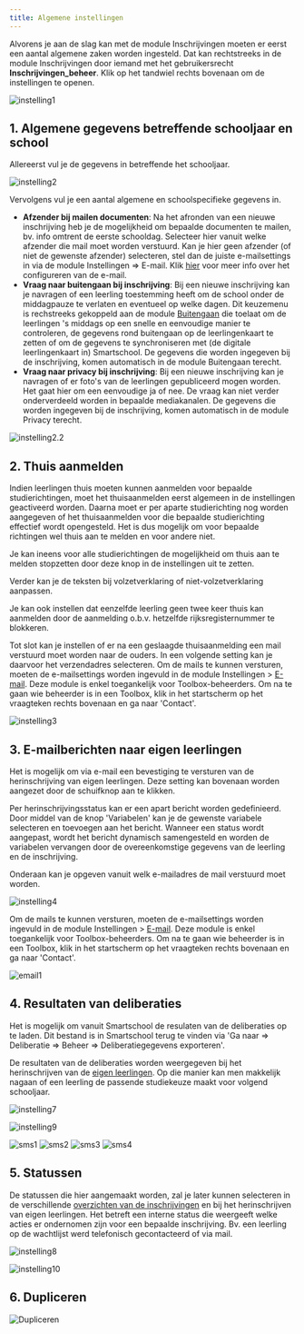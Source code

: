 ```yaml
---
title: Algemene instellingen
---
```

      
Alvorens je aan de slag kan met de module Inschrijvingen moeten er eerst een aantal algemene zaken worden ingesteld. Dat kan rechtstreeks in de module Inschrijvingen door iemand met het gebruikersrecht **Inschrijvingen_beheer**. Klik op het tandwiel rechts bovenaan om de instellingen te openen.

![instelling1](./instelling1.PNG)

## 1. Algemene gegevens betreffende schooljaar en school

Allereerst vul je de gegevens in betreffende het schooljaar.  

![instelling2](./instelling2.PNG)

Vervolgens vul je een aantal algemene en schoolspecifieke gegevens in. 
- **Afzender bij mailen documenten**: Na het afronden van een nieuwe inschrijving heb je de mogelijkheid om bepaalde documenten te mailen, bv. info omtrent de eerste schooldag. Selecteer hier vanuit welke afzender die mail moet worden verstuurd. Kan je hier geen afzender (of niet de gewenste afzender) selecteren, stel dan de juiste e-mailsettings in via de module Instellingen => E-mail. Klik [hier](/e-mail) voor meer info over het configureren van de e-mail.
- **Vraag naar buitengaan bij inschrijving**: Bij een nieuwe inschrijving kan je navragen of een leerling toestemming heeft om de school onder de middagpauze te verlaten en eventueel op welke dagen. Dit keuzemenu is rechstreeks gekoppeld aan de module [Buitengaan](/buitengaan) die toelaat om de leerlingen 's middags op een snelle en eenvoudige manier te controleren, de gegevens rond buitengaan op de leerlingenkaart te zetten of om de gegevens te synchroniseren met (de digitale leerlingenkaart in) Smartschool. De gegevens die worden ingegeven bij de inschrijving, komen automatisch in de module Buitengaan terecht. 
- **Vraag naar privacy bij inschrijving**: Bij een nieuwe inschrijving kan je navragen of er foto's van de leerlingen gepubliceerd mogen worden. Het gaat hier om een eenvoudige ja of nee. De vraag kan niet verder onderverdeeld worden in bepaalde mediakanalen. De gegevens die worden ingegeven bij de inschrijving, komen automatisch in de module Privacy terecht. 

![instelling2.2](./instelling2.2.PNG)

## 2. Thuis aanmelden

Indien leerlingen thuis moeten kunnen aanmelden voor bepaalde studierichtingen, moet het thuisaanmelden eerst algemeen in de instellingen geactiveerd worden. Daarna moet er per aparte studierichting nog worden aangegeven of het thuisaanmelden voor die bepaalde studierichting effectief wordt opengesteld. Het is dus mogelijk om voor bepaalde richtingen wel thuis aan te melden en voor andere niet. 

Je kan ineens voor alle studierichtingen de mogelijkheid om thuis aan te melden stopzetten door deze knop in de instellingen uit te zetten. 

Verder kan je de teksten bij volzetverklaring of niet-volzetverklaring aanpassen.

Je kan ook instellen dat eenzelfde leerling geen twee keer thuis kan aanmelden door de aanmelding o.b.v. hetzelfde rijksregisternummer te blokkeren. 

Tot slot kan je instellen of er na een geslaagde thuisaanmelding een mail verstuurd moet worden naar de ouders. In een volgende setting kan je daarvoor het verzendadres selecteren. Om de mails te kunnen versturen, moeten de e-mailsettings worden ingevuld in de module Instellingen > [E-mail](/e-mail). Deze module is enkel toegankelijk voor Toolbox-beheerders. Om na te gaan wie beheerder is in een Toolbox, klik in het startscherm op het vraagteken rechts bovenaan en ga naar 'Contact'.

![instelling3](./instelling3.PNG)

## 3. E-mailberichten naar eigen leerlingen

Het is mogelijk om via e-mail een bevestiging te versturen van de herinschrijving van eigen leerlingen. Deze setting kan bovenaan worden aangezet door de schuifknop aan te klikken. 

Per herinschrijvingsstatus kan er een apart bericht worden gedefinieerd. Door middel van de knop 'Variabelen' kan je de gewenste variabele selecteren en toevoegen aan het bericht. Wanneer een status wordt aangepast, wordt het bericht dynamisch samengesteld en worden de variabelen vervangen door de overeenkomstige gegevens van de leerling en de inschrijving. 

Onderaan kan je opgeven vanuit welk e-mailadres de mail verstuurd moet worden. 

![instelling4](./instelling4.PNG)

Om de mails te kunnen versturen, moeten de e-mailsettings worden ingevuld in de module Instellingen > [E-mail](/e-mail). Deze module is enkel toegankelijk voor Toolbox-beheerders. Om na te gaan wie beheerder is in een Toolbox, klik in het startscherm op het vraagteken rechts bovenaan en ga naar 'Contact'.

![email1](./email1.PNG)

## 4. Resultaten van deliberaties 

Het is mogelijk om vanuit Smartschool de resulaten van de deliberaties op te laden. Dit bestand is in Smartschool terug te vinden via 'Ga naar => Deliberatie => Beheer => Deliberatiegegevens exporteren'.

De resultaten van de deliberaties worden weergegeven bij het herinschrijven van de [eigen leerlingen](/inschrijvingen/inschrijven/herinschrijven/). Op die manier kan men makkelijk nagaan of een leerling de passende studiekeuze maakt voor volgend schooljaar. 

![instelling7](./instelling7.PNG)

![instelling9](./instelling9.PNG)

![sms1](./sms1.png)
![sms2](./sms2.png)
![sms3](./sms3.png)
![sms4](./sms4.png)

## 5. Statussen

De statussen die hier aangemaakt worden, zal je later kunnen selecteren in de verschillende [overzichten van de inschrijvingen](/inschrijvingen/verwerking/opvolging_verwerking/) en bij het herinschrijven van eigen leerlingen. Het betreft een interne status die weergeeft welke acties er ondernomen zijn voor een bepaalde inschrijving. Bv. een leerling op de wachtlijst werd telefonisch gecontacteerd of via mail. 

![instelling8](./instelling8.png)

![instelling10](./instelling10.PNG)

## 6. Dupliceren

![Dupliceren](./dupliceren.PNG)

